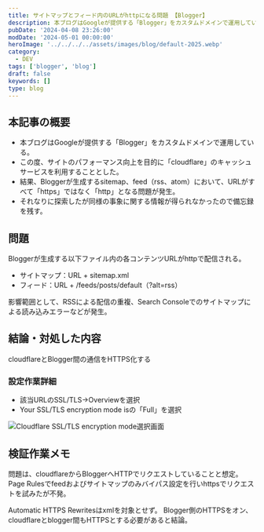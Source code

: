 ```yaml
---
title: サイトマップとフィード内のURLがhttpになる問題 【Blogger】
description: 本ブログはGoogleが提供する「Blogger」をカスタムドメインで運用している。この度、サイトのパフォーマンス向上を目的に「cloudflare」のキャッシュサービスを利用することとした。結果、Bloggerが生成するsitemap、feed（rss、atom）において、URLがすべて「http」となる問題が発生
pubDate: '2024-04-08 23:26:00'
modDate: '2024-05-01 00:00:00'
heroImage: '../../../../assets/images/blog/default-2025.webp'
category:
  - DEV
tags: ['blogger', 'blog']
draft: false
keywords: []
type: blog
---
```


## 本記事の概要

- 本ブログはGoogleが提供する「Blogger」をカスタムドメインで運用している。
- この度、サイトのパフォーマンス向上を目的に「cloudflare」のキャッシュサービスを利用することとした。
- 結果、Bloggerが生成するsitemap、feed（rss、atom）において、URLがすべて「https」ではなく「http」となる問題が発生。
- それなりに探索したが同様の事象に関する情報が得られなかったので備忘録を残す。

## 問題

Bloggerが生成する以下ファイル内の各コンテンツURLがhttpで配信される。

- サイトマップ：URL + sitemap.xml
- フィード：URL + /feeds/posts/default（?alt=rss）

影響範囲として、RSSによる配信の重複、Search Consoleでのサイトマップによる読み込みエラーなどが発生。

## 結論・対処した内容

cloudflareとBlogger間の通信をHTTPS化する

### 設定作業詳細

- 該当URLのSSL/TLS→Overviewを選択
- Your SSL/TLS encryption mode isの「Full」を選択

![Cloudflare SSL/TLS encryption mode選択画面](@/images/blog/cloudflare-ssltls.webp)

## 検証作業メモ

問題は、cloudflareからBloggerへHTTPでリクエストしていることと想定。 Page Rulesでfeedおよびサイトマップのみバイパス設定を行いhttpsでリクエストを試みたが不発。

Automatic HTTPS Rewritesはxmlを対象とせず。 Blogger側のHTTPSをオン、cloudflareとblogger間もHTTPSとする必要があると結論。
